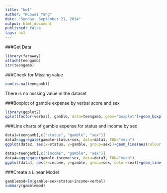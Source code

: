 ```yaml
---
title: "hw1"
author: "Ruowei Yang"
date: "Sunday, September 21, 2014"
output: html_document
published: false
tags: hw1
---
```


###Get Data
```r
library(faraway)
attach(teengamb)
str(teengamb)
```

###Check for Missing value
```r
sum(is.na(teengamb))
```
There is no missing value in the dataset

###Boxplot of gamble expense by verbal score and sex
```r
library(ggplot2)
qplot(factor(verbal), gamble, data=teengamb, geom="boxplot")+geom_boxplot(aes(fill = factor(sex)))
```

###Line charts of gamble expense for status and income by sex
```r
data1=teengamb[,c("status", "gamble", "sex")]
data2=aggregate(gamble~status+sex, data=data1, FUN="mean")
ggplot(data2, aes(x=status, y=gamble, group=sex))+geom_line(aes(colour = sex))

data3=teengamb[,c("income", "gamble", "sex")]
data4=aggregate(gamble~income+sex, data=data3, FUN="mean")
ggplot(data4, aes(x=income, y=gamble, group=sex, color=sex))+geom_line()
```

###Create a Linear Model
```r
gamblemod=lm(gamble~sex+status+income+verbal)
summary(gamblemod)
```